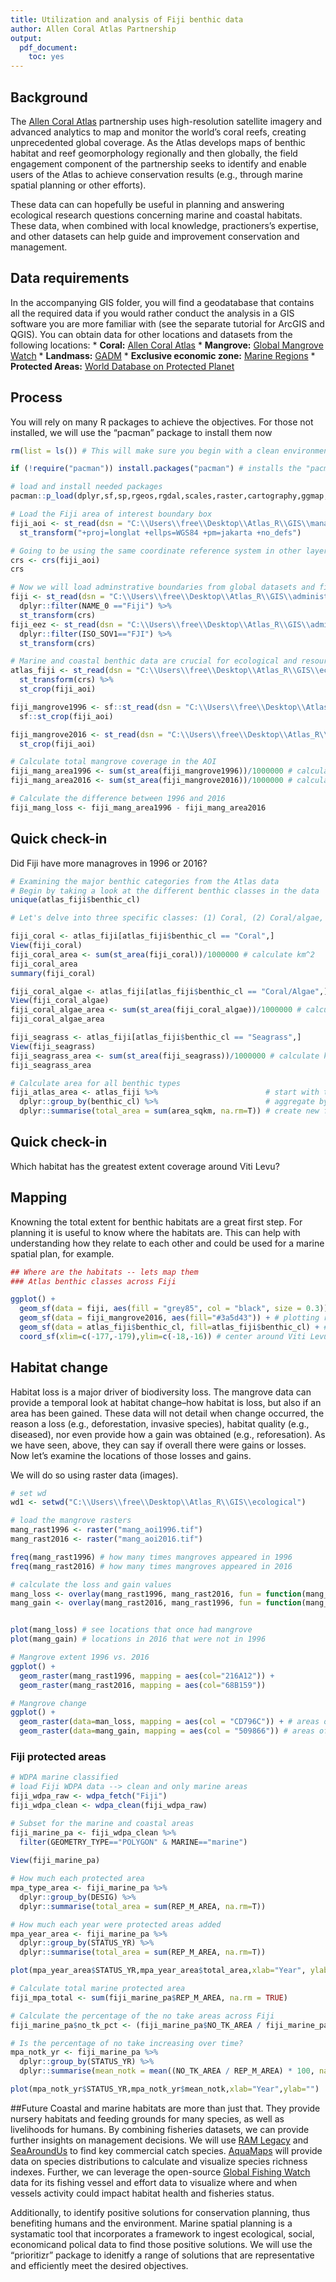 ---
title: Utilization and analysis of Fiji benthic data
author: Allen Coral Atlas Partnership
output:
  pdf_document:
    toc: yes
---

## Background
The [Allen Coral Atlas](http://allencoralatlas.org) partnership uses high-resolution satellite imagery and advanced analytics to map and monitor the world's coral reefs, creating unprecedented global coverage. As the Atlas develops maps of benthic habitat and reef geomorphology regionally and then globally, the field engagement component of the partnership seeks to identify and enable users of the Atlas to achieve conservation results (e.g., through marine spatial planning or other efforts).

These data can can hopefully be useful in planning and answering ecological research questions concerning marine and coastal habitats. These data, when combined with local knowledge, practioners's expertise, and other datasets can help guide and improvement conservation and management.

## Data requirements
In the accompanying GIS folder, you will find a geodatabase that contains all the required data if you would rather conduct the analysis in a GIS software you are more familiar with (see the separate tutorial for ArcGIS and QGIS). You can obtain data for other locations and datasets from the following locations:
* **Coral:** [Allen Coral Atlas](http://allencoralatlas.org)
* **Mangrove:** [Global Mangrove Watch](https://data.unep-wcmc.org/datasets/45)
* **Landmass:** [GADM](https://gadm.org/index.html)
* **Exclusive economic zone:** [Marine Regions](http://www.marineregions.org/)
* **Protected Areas:** [World Database on Protected Planet](https://www.protectedplanet.net/)


## Process
You will rely on many R packages to achieve the objectives. For those not installed, we will use the "pacman" package to install them now

```{r}
rm(list = ls()) # This will make sure you begin with a clean environment

if (!require("pacman")) install.packages("pacman") # installs the "pacman" function if not already installed

# load and install needed packages
pacman::p_load(dplyr,sf,sp,rgeos,rgdal,scales,raster,cartography,ggmap,ggplot2,wdpar,prioritizr,tmap,furrr,lubridate,maptools)

```

```{r}
# Load the Fiji area of interest boundary box
fiji_aoi <- st_read(dsn = "C:\\Users\\free\\Desktop\\Atlas_R\\GIS\\management", layer = "aoi") %>%
  st_transform("+proj=longlat +ellps=WGS84 +pm=jakarta +no_defs")

# Going to be using the same coordinate reference system in other layers
crs <- crs(fiji_aoi)
crs

# Now we will load adminstrative boundaries from global datasets and filter for specifically Fiji
fiji <- st_read(dsn = "C:\\Users\\free\\Desktop\\Atlas_R\\GIS\\administrative", layer = "countries") %>%
  dplyr::filter(NAME_0 =="Fiji") %>%
  st_transform(crs)
fiji_eez <- st_read(dsn = "C:\\Users\\free\\Desktop\\Atlas_R\\GIS\\administrative", layer = "eez") %>%
  dplyr::filter(ISO_SOV1=="FJI") %>%
  st_transform(crs)

# Marine and coastal benthic data are crucial for ecological and resource management questions, so we should add them
atlas_fiji <- st_read(dsn = "C:\\Users\\free\\Desktop\\Atlas_R\\GIS\\ecological", layer = "atlas_fiji") %>%
  st_transform(crs) %>%
  st_crop(fiji_aoi)

fiji_mangrove1996 <- sf::st_read(dsn = "C:\\Users\\free\\Desktop\\Atlas_R\\GIS\\ecological", layer = "mangrove1996") %>% sf::st_transform(crs) %>% 
  sf::st_crop(fiji_aoi)

fiji_mangrove2016 <- st_read(dsn = "C:\\Users\\free\\Desktop\\Atlas_R\\GIS\\ecological", layer = "mangrove2016") %>% st_transform(crs) %>%
  st_crop(fiji_aoi)

# Calculate total mangrove coverage in the AOI
fiji_mang_area1996 <- sum(st_area(fiji_mangrove1996))/1000000 # calculate km^2
fiji_mang_area2016 <- sum(st_area(fiji_mangrove2016))/1000000 # calculate km^2

# Calculate the difference between 1996 and 2016
fiji_mang_loss <- fiji_mang_area1996 - fiji_mang_area2016
```

## Quick check-in
Did Fiji have more managroves in 1996 or 2016?

```{r}
# Examining the major benthic categories from the Atlas data
# Begin by taking a look at the different benthic classes in the data
unique(atlas_fiji$benthic_cl)

# Let's delve into three specific classes: (1) Coral, (2) Coral/algae, and (3) Seagrass

fiji_coral <- atlas_fiji[atlas_fiji$benthic_cl == "Coral",]
View(fiji_coral)
fiji_coral_area <- sum(st_area(fiji_coral))/1000000 # calculate km^2
fiji_coral_area
summary(fiji_coral)

fiji_coral_algae <- atlas_fiji[atlas_fiji$benthic_cl == "Coral/Algae",]
View(fiji_coral_algae)
fiji_coral_algae_area <- sum(st_area(fiji_coral_algae))/1000000 # calculate km^2
fiji_coral_algae_area

fiji_seagrass <- atlas_fiji[atlas_fiji$benthic_cl == "Seagrass",]
View(fiji_seagrass)
fiji_seagrass_area <- sum(st_area(fiji_seagrass))/1000000 # calculate km^2
fiji_seagrass_area

# Calculate area for all benthic types
fiji_atlas_area <- atlas_fiji %>%                        # start with the Fiji benthic dataset
  dplyr::group_by(benthic_cl) %>%                        # aggregate by the benthic class
  dplyr::summarise(total_area = sum(area_sqkm, na.rm=T)) # create new field 'total' and fill it with the summed total area in km^2
```

## Quick check-in
Which habitat has the greatest extent coverage around Viti Levu? 

## Mapping
Knowning the total extent for benthic habitats are a great first step. For planning it is useful to know where the habitats are. This can help with understanding how they relate to each other and could be used for a marine spatial plan, for example.

```{r}
## Where are the habitats -- lets map them
### Atlas benthic classes across Fiji

ggplot() + 
  geom_sf(data = fiji, aes(fill = "grey85", col = "black", size = 0.3)) # national administrative boundary
  geom_sf(data = fiji_mangrove2016, aes(fill="#3a5d43")) + # plotting recent mangrove data
  geom_sf(data = atlas_fiji$benthic_cl, fill=atlas_fiji$benthic_cl) + # plotting Atlas benthic data
  coord_sf(xlim=c(-177,-179),ylim=c(-18,-16)) # center around Viti Levu
```

## Habitat change
Habitat loss is a major driver of biodiversity loss. The mangrove data can provide a temporal look at habitat change--how habitat is loss, but also if an area has been gained. These data will not detail when change occurred, the reason a loss (e.g., deforestation, invasive species), habitat quality (e.g., diseased), nor even provide how a gain was obtained (e.g., reforesation). As we have seen, above, they can say if overall there were gains or losses. Now let's examine the locations of those losses and gains.

We will do so using raster data (images).

```{r}
# set wd
wd1 <- setwd("C:\\Users\\free\\Desktop\\Atlas_R\\GIS\\ecological")

# load the mangrove rasters
mang_rast1996 <- raster("mang_aoi1996.tif")
mang_rast2016 <- raster("mang_aoi2016.tif")

freq(mang_rast1996) # how many times mangroves appeared in 1996
freq(mang_rast2016) # how many times mangroves appeared in 2016

# calculate the loss and gain values
mang_loss <- overlay(mang_rast1996, mang_rast2016, fun = function(mang_rast1996, mang_rast2016){mang_rast1996-mang_rast2016})
mang_gain <- overlay(mang_rast2016, mang_rast1996, fun = function(mang_rast2016, mang_rast1996){mang_rast2016-mang_rast1996})


plot(mang_loss) # see locations that once had mangrove
plot(mang_gain) # locations in 2016 that were not in 1996

# Mangrove extent 1996 vs. 2016
ggplot() +
  geom_raster(mang_rast1996, mapping = aes(col="216A12")) +
  geom_raster(mang_rast2016, mapping = aes(col="68B159"))

# Mangrove change
ggplot() +
  geom_raster(data=man_loss, mapping = aes(col = "CD796C")) + # areas of loss will be plotted in red
  geom_raster(data=mang_gain, mapping = aes(col = "509866")) # areas of gain will be plotted in green

```

### Fiji protected areas

```{r}
# WDPA marine classified
# load Fiji WDPA data --> clean and only marine areas
fiji_wdpa_raw <- wdpa_fetch("Fiji")
fiji_wdpa_clean <- wdpa_clean(fiji_wdpa_raw)

# Subset for the marine and coastal areas
fiji_marine_pa <- fiji_wdpa_clean %>%
  filter(GEOMETRY_TYPE=="POLYGON" & MARINE=="marine")
 
View(fiji_marine_pa)

# How much each protected area 
mpa_type_area <- fiji_marine_pa %>%
  dplyr::group_by(DESIG) %>%
  dplyr::summarise(total_area = sum(REP_M_AREA, na.rm=T))

# How much each year were protected areas added
mpa_year_area <- fiji_marine_pa %>%
  dplyr::group_by(STATUS_YR) %>%
  dplyr::summarise(total_area = sum(REP_M_AREA, na.rm=T))

plot(mpa_year_area$STATUS_YR,mpa_year_area$total_area,xlab="Year", ylab="Area (km^2)")

# Calculate total marine protected area
fiji_mpa_total <- sum(fiji_marine_pa$REP_M_AREA, na.rm = TRUE)

# Calculate the percentage of the no take areas across Fiji
fiji_marine_pa$no_tk_pct <- (fiji_marine_pa$NO_TK_AREA / fiji_marine_pa$REP_M_AREA) * 100

# Is the percentage of no take increasing over time?
mpa_notk_yr <- fiji_marine_pa %>%
  dplyr::group_by(STATUS_YR) %>%
  dplyr::summarise(mean_notk = mean((NO_TK_AREA / REP_M_AREA) * 100, na.rm=T))

plot(mpa_notk_yr$STATUS_YR,mpa_notk_yr$mean_notk,xlab="Year",ylab="")
```


##Future
Coastal and marine habitats are more than just that. They provide nursery habitats and feeding grounds for many species, as well as livelihoods for humans. By combining fisheries datasets, we can provide further insights on management decisions. We will use [RAM Legacy](https://www.ramlegacy.org/) and  [SeaAroundUs](http://www.seaaroundus.org/) to find key commercial catch species. [AquaMaps](https://www.aquamaps.org/) will provide data on species distributions to calculate and visualize species richness indexes. Further, we can leverage the open-source [Global Fishing Watch](https://globalfishingwatch.org/) data for its fishing vessel and effort data to visualize where and when vessels activity could impact habitat health and fisheries status.

Additionally, to identify positive solutions for conservation planning, thus benefiting humans and the environment. Marine spatial planning is a systamatic tool that incorporates a framework to ingest ecological, social, economicand polical data to find those positive solutions. We will use the "prioritizr" package to idenitfy a range of solutions that are representative and efficiently meet the desired objectives.

